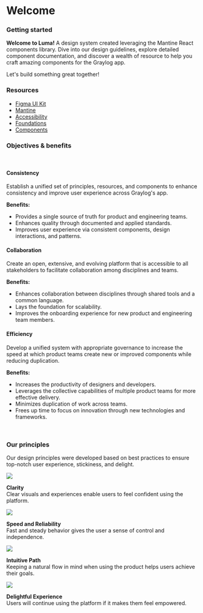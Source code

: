
# Welcome

### Getting started

**Welcome to Luma!** A design system created leveraging the Mantine React components library.
Dive into our design guidelines, explore detailed component documentation, and discover a wealth of resource to help you craft amazing components for the Graylog app.

Let's build something great together!


### Resources

- [Figma UI Kit](https://www.figma.com/design/vguFqd4Ba97fAshZKLYqlU/Graylog-Luma-Design-System-2.0?node-id=4255-490&t=W3rXgJH3Oc7WoMoK-0)
- [Mantine](https://ui.mantine.dev/)
- [Accessibility](https://developer.mozilla.org/en-US/docs/Web/Accessibility)
- [Foundations]()
- [Components](http://localhost:6006/?path=/story/docs-buttons-primary--default)

### Objectives & benefits

<br />

<div style={{ display: 'flex', flexDirection: 'row', alignItems: 'stretch', justifyContent: 'space-between', gap: '1rem' }}>
  <div style={{ borderRight: '1px solid lightgrey', paddingRight: 8, width: '100%' }}>
    <h4>Consistency</h4>
    <p>Establish a unified set of principles, resources, and components to enhance consistency and improve user experience across Graylog's app.</p>
    <strong>Benefits:</strong>
    <ul>
      <li>Provides a single source of truth for product and engineering teams.</li>
      <li>Enhances quality through documented and applied standards.</li>
      <li>Improves user experience via consistent components, design interactions, and patterns.</li>
    </ul>
  </div>
  <div style={{ borderRight: '1px solid lightgrey', paddingRight: 8, width: '100%' }}>
    <h4>Collaboration</h4>
    <p>Create an open, extensive, and evolving platform that is accessible to all stakeholders to facilitate collaboration among disciplines and teams.</p>
    <strong>Benefits:</strong>
    <ul>
      <li>Enhances collaboration between disciplines through shared tools and a common language.</li>
      <li>Lays the foundation for scalability.</li>
      <li>Improves the onboarding experience for new product and engineering team members.</li>
    </ul>
  </div>
  <div style={{ borderRight: '1px solid transparent', paddingRight: 8, width: '100%' }}>
    <h4>Efficiency</h4>
    <p>Develop a unified system with appropriate governance to increase the speed at which product teams create new or improved components while reducing duplication.</p>
    <strong>Benefits:</strong>
    <ul>
      <li>Increases the productivity of designers and developers.</li>
      <li>Leverages the collective capabilities of multiple product teams for more effective delivery.</li>
      <li>Minimizes duplication of work across teams.</li>
      <li>Frees up time to focus on innovation through new technologies and frameworks.</li>
    </ul>
  </div>
</div>

<br />

### Our principles

Our design principles were developed based on best practices to ensure top-notch user experience, stickiness, and delight.

<div style={{ display: 'flex', flexDirection: 'row', alignItems: 'stretch', justifyContent: 'space-between', gap: '1rem' }}>
  <div style={{ width: '100%' }}>
    <img src={clarity} />
    <p>
      <b>Clarity</b><br />
      Clear visuals and experiences enable users to feel confident using the platform.
    </p>
  </div>
  <div style={{ width: '100%' }}>
    <img src={speed} />
    <p>
      <b>Speed and Reliability</b><br />
      Fast and steady behavior gives the user a sense of control and independence.
    </p>
  </div>
  <div style={{ width: '100%' }}>
    <img src={intuitive} />
    <p>
      <b>Intuitive Path</b><br/>
      Keeping a natural flow in mind when using the product helps users achieve their goals.
    </p>
  </div>
  <div style={{ width: '100%' }}>
    <img src={delightful} />
    <p>
      <b>Delightful Experience</b><br/>
      Users will continue using the platform if it makes them feel empowered.
    </p>
  </div>
</div>
